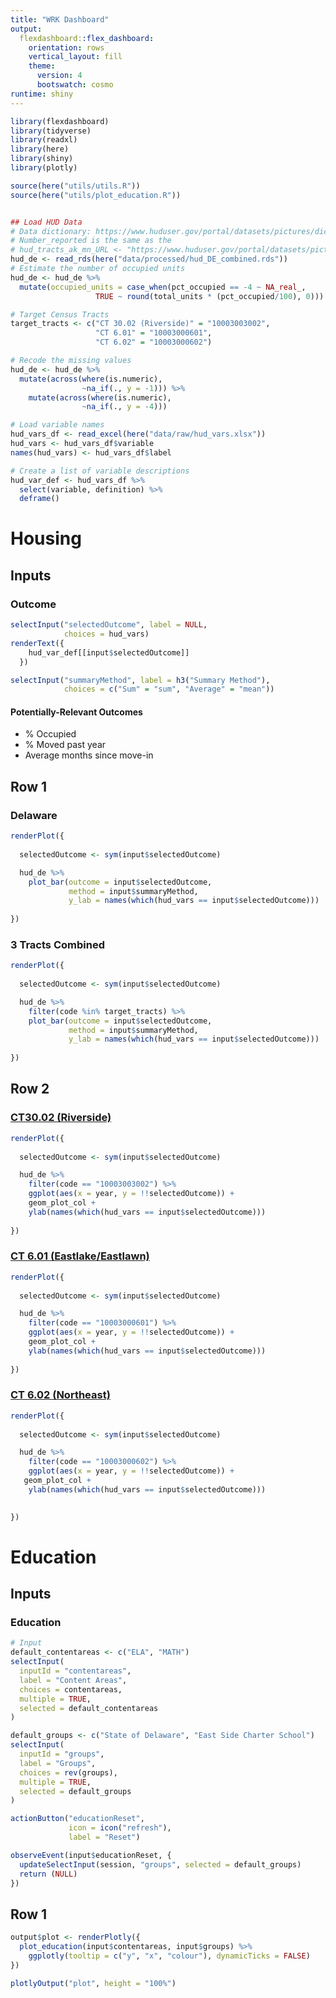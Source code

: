 ```yaml
---
title: "WRK Dashboard"
output: 
  flexdashboard::flex_dashboard:
    orientation: rows
    vertical_layout: fill
    theme: 
      version: 4
      bootswatch: cosmo
runtime: shiny
---
```



```r
library(flexdashboard)
library(tidyverse)
library(readxl)
library(here)
library(shiny)
library(plotly)

source(here("utils/utils.R"))
source(here("utils/plot_education.R"))


## Load HUD Data 
# Data dictionary: https://www.huduser.gov/portal/datasets/pictures/dictionary_2021.pdf
# Number_reported is the same as the 
# hud_tracts_ak_mn_URL <- "https://www.huduser.gov/portal/datasets/pictures/files/TRACT_AK_MN_2019.xlsx"
hud_de <- read_rds(here("data/processed/hud_DE_combined.rds"))
# Estimate the number of occupied units
hud_de <- hud_de %>%
  mutate(occupied_units = case_when(pct_occupied == -4 ~ NA_real_,
                   TRUE ~ round(total_units * (pct_occupied/100), 0)))

# Target Census Tracts
target_tracts <- c("CT 30.02 (Riverside)" = "10003003002",
                   "CT 6.01" = "10003000601",
                   "CT 6.02" = "10003000602")

# Recode the missing values 
hud_de <- hud_de %>%
  mutate(across(where(is.numeric),
                ~na_if(., y = -1))) %>%
    mutate(across(where(is.numeric),
                ~na_if(., y = -4)))

# Load variable names
hud_vars_df <- read_excel(here("data/raw/hud_vars.xlsx"))
hud_vars <- hud_vars_df$variable
names(hud_vars) <- hud_vars_df$label

# Create a list of variable descriptions
hud_var_def <- hud_vars_df %>%
  select(variable, definition) %>%
  deframe()
```

# Housing {.tabsets}

Inputs {.sidebar}
-----------------------------------------------------------------------
### Outcome
```r

selectInput("selectedOutcome", label = NULL, 
            choices = hud_vars)
renderText({
    hud_var_def[[input$selectedOutcome]]
  })
```



```r
selectInput("summaryMethod", label = h3("Summary Method"),
            choices = c("Sum" = "sum", "Average" = "mean"))
```

#### Potentially-Relevant Outcomes

- % Occupied
- % Moved past year
- Average months since move-in


Row 1
-----------------------------------------------------------------------

### Delaware
```r
renderPlot({
  
  selectedOutcome <- sym(input$selectedOutcome)

  hud_de %>%
    plot_bar(outcome = input$selectedOutcome,
             method = input$summaryMethod,
             y_lab = names(which(hud_vars == input$selectedOutcome)))
  
})
```


### 3 Tracts Combined

```r
renderPlot({
  
  selectedOutcome <- sym(input$selectedOutcome)

  hud_de %>%
    filter(code %in% target_tracts) %>%
    plot_bar(outcome = input$selectedOutcome,
             method = input$summaryMethod,
             y_lab = names(which(hud_vars == input$selectedOutcome)))
  
})
```


Row 2
-----------------------------------------------------------------------


### [CT30.02 (Riverside)][CT3002]

```r
renderPlot({
  
  selectedOutcome <- sym(input$selectedOutcome)

  hud_de %>%
    filter(code == "10003003002") %>%
    ggplot(aes(x = year, y = !!selectedOutcome)) +
    geom_plot_col +
    ylab(names(which(hud_vars == input$selectedOutcome)))
  
})
```


### [CT 6.01 (Eastlake/Eastlawn)][CT601]

```r
renderPlot({
  
  selectedOutcome <- sym(input$selectedOutcome)

  hud_de %>%
    filter(code == "10003000601") %>%
    ggplot(aes(x = year, y = !!selectedOutcome)) +
    geom_plot_col +
    ylab(names(which(hud_vars == input$selectedOutcome)))
  
})
```


### [CT 6.02 (Northeast)][CT602]

```r
renderPlot({
  
  selectedOutcome <- sym(input$selectedOutcome)

  hud_de %>%
    filter(code == "10003000602") %>%
    ggplot(aes(x = year, y = !!selectedOutcome)) +
   geom_plot_col +
    ylab(names(which(hud_vars == input$selectedOutcome)))

  
})
```

# Education

Inputs {.sidebar}
-----------------------------------------------------------------------

### Education
```r
# Input
default_contentareas <- c("ELA", "MATH")
selectInput(
  inputId = "contentareas",
  label = "Content Areas", 
  choices = contentareas,
  multiple = TRUE,
  selected = default_contentareas
)

default_groups <- c("State of Delaware", "East Side Charter School")
selectInput(
  inputId = "groups",
  label = "Groups", 
  choices = rev(groups),
  multiple = TRUE,
  selected = default_groups
)

actionButton("educationReset",
             icon = icon("refresh"),
             label = "Reset")

observeEvent(input$educationReset, {
  updateSelectInput(session, "groups", selected = default_groups)
  return (NULL)
})
```


Row 1
-----------------------------------------------------------------------

```r
output$plot <- renderPlotly({
  plot_education(input$contentareas, input$groups) %>%
    ggplotly(tooltip = c("y", "x", "colour"), dynamicTicks = FALSE)
})

plotlyOutput("plot", height = "100%")
```


<!-- Markdown Links -->

[CT3002]: https://censusreporter.org/profiles/14000US10003003002-census-tract-3002-new-castle-de/
[CT602]: https://censusreporter.org/profiles/14000US10003000602-census-tract-602-new-castle-de/
[CT601]: https://censusreporter.org/profiles/14000US10003000601-census-tract-601-new-castle-de/